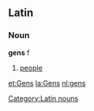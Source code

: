 == Latin ==
=== Noun ===
[[Category:Latin nouns]]
'''gens''' f
# [[people]]

[[et:Gens]]
[[la:Gens]]
[[nl:gens]]